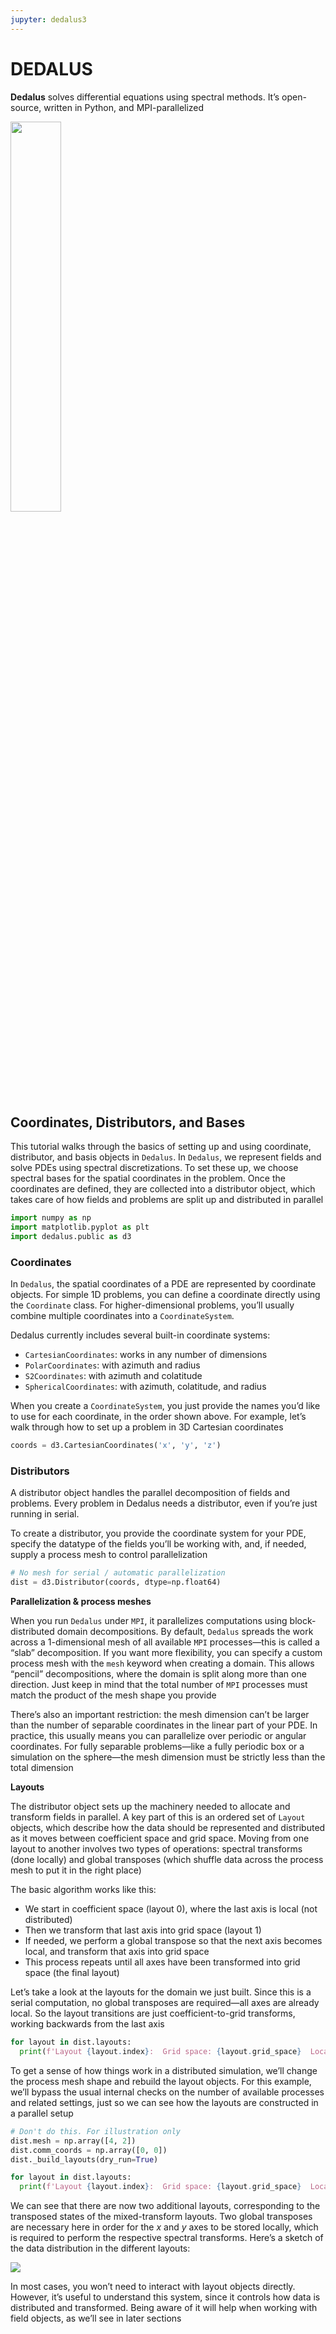 ```yaml
---
jupyter: dedalus3
---
```


# DEDALUS {#sec-dedalus}

**Dedalus** solves differential equations using spectral methods.
It's open-source, written in Python, and MPI-parallelized

[![](https://dedalus-project.readthedocs.io/en/latest/_static/epic12_4_exp_2_1.25.png){width="40%" fig-align="center"}](https://dedalus-project.org/index.html)

## Coordinates, Distributors, and Bases

This tutorial walks through the basics of setting up and using coordinate, distributor, and basis objects in `Dedalus`. In `Dedalus`, we represent fields and solve PDEs using spectral discretizations. To set these up, we choose spectral bases for the spatial coordinates in the problem. Once the coordinates are defined, they are collected into a distributor object, which takes care of how fields and problems are split up and distributed in parallel

```python
import numpy as np
import matplotlib.pyplot as plt
import dedalus.public as d3
```

### Coordinates

In `Dedalus`, the spatial coordinates of a PDE are represented by coordinate objects. For simple 1D problems, you can define a coordinate directly using the `Coordinate` class. For higher-dimensional problems, you’ll usually combine multiple coordinates into a `CoordinateSystem`.

Dedalus currently includes several built-in coordinate systems:

* `CartesianCoordinates`: works in any number of dimensions
* `PolarCoordinates`: with azimuth and radius
* `S2Coordinates`: with azimuth and colatitude
* `SphericalCoordinates`: with azimuth, colatitude, and radius

When you create a `CoordinateSystem`, you just provide the names you’d like to use for each coordinate, in the order shown above. For example, let’s walk through how to set up a problem in 3D Cartesian coordinates

```python
coords = d3.CartesianCoordinates('x', 'y', 'z')
```

### Distributors

A distributor object handles the parallel decomposition of fields and problems. Every problem in Dedalus needs a distributor, even if you’re just running in serial.

To create a distributor, you provide the coordinate system for your PDE, specify the datatype of the fields you’ll be working with, and, if needed, supply a process mesh to control parallelization

```python
# No mesh for serial / automatic parallelization
dist = d3.Distributor(coords, dtype=np.float64) 
```

**Parallelization & process meshes**

When you run `Dedalus` under `MPI`, it parallelizes computations using block-distributed domain decompositions. By default, `Dedalus` spreads the work across a 1-dimensional mesh of all available `MPI` processes—this is called a “slab” decomposition. If you want more flexibility, you can specify a custom process mesh with the `mesh` keyword when creating a domain. This allows “pencil” decompositions, where the domain is split along more than one direction. Just keep in mind that the total number of `MPI` processes must match the product of the mesh shape you provide

There’s also an important restriction: the mesh dimension can’t be larger than the number of separable coordinates in the linear part of your PDE. In practice, this usually means you can parallelize over periodic or angular coordinates. For fully separable problems—like a fully periodic box or a simulation on the sphere—the mesh dimension must be strictly less than the total dimension

**Layouts**

The distributor object sets up the machinery needed to allocate and transform fields in parallel. A key part of this is an ordered set of `Layout` objects, which describe how the data should be represented and distributed as it moves between coefficient space and grid space. Moving from one layout to another involves two types of operations: spectral transforms (done locally) and global transposes (which shuffle data across the process mesh to put it in the right place)

The basic algorithm works like this:

* We start in coefficient space (layout 0), where the last axis is local (not distributed)
* Then we transform that last axis into grid space (layout 1)
* If needed, we perform a global transpose so that the next axis becomes local, and transform that axis into grid space
* This process repeats until all axes have been transformed into grid space (the final layout)

Let’s take a look at the layouts for the domain we just built. Since this is a serial computation, no global transposes are required—all axes are already local. So the layout transitions are just coefficient-to-grid transforms, working backwards from the last axis

```python
for layout in dist.layouts:
  print(f'Layout {layout.index}:  Grid space: {layout.grid_space}  Local: {layout.local}')
```

To get a sense of how things work in a distributed simulation, we’ll change the process mesh shape and rebuild the layout objects. For this example, we’ll bypass the usual internal checks on the number of available processes and related settings, just so we can see how the layouts are constructed in a parallel setup

```python
# Don't do this. For illustration only
dist.mesh = np.array([4, 2])
dist.comm_coords = np.array([0, 0])
dist._build_layouts(dry_run=True)
```

```python
for layout in dist.layouts:
  print(f'Layout {layout.index}:  Grid space: {layout.grid_space}  Local: {layout.local}')
```

We can see that there are now two additional layouts, corresponding to the transposed states of the mixed-transform layouts. Two global transposes are necessary here in order for the $x$ and $y$ axes to be stored locally, which is required to perform the respective spectral transforms. Here’s a sketch of the data distribution in the different layouts:

![](figures/dedalus_fig_layouts_fold.png)

In most cases, you won’t need to interact with layout objects directly. However, it’s useful to understand this system, since it controls how data is distributed and transformed. Being aware of it will help when working with field objects, as we’ll see in later sections